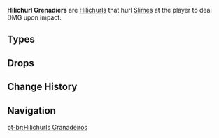 {{Terminology Infobox
|image        = <gallery>
Enemy Hilichurl Cryo Grenadier.png|Cryo
Enemy Electro Hilichurl Grenadier.png|Electro
Enemy Hilichurl Grenadier.png|Pyro
</gallery>
|type         = Enemy Groups
|type2        = Hilichurls
}}
'''Hilichurl Grenadiers''' are [[Hilichurls]] that hurl [[Slimes]] at the player to deal DMG upon impact.

==Types==
{{Enemies by Category List}}

==Drops==
{{Drops|Hilichurls}}

==Change History==
{{Change History|1.0}}

==Navigation==
{{Enemy Navbox|common}}

[[pt-br:Hilichurls Granadeiros]]